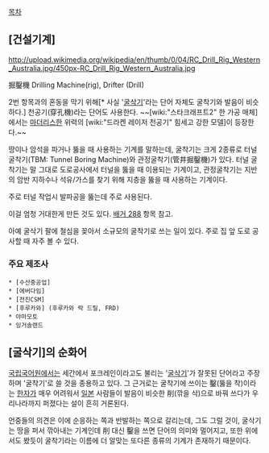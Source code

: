 [[목차]]

== [건설기계] ==
http://upload.wikimedia.org/wikipedia/en/thumb/0/04/RC_Drill_Rig_Western_Australia.jpg/450px-RC_Drill_Rig_Western_Australia.jpg

掘鑿機
Drilling Machine(rig), Drifter (Drill)

2번 항목과의 혼동을 막기 위해[* 사실 '[[굴삭기]]'라는 단어 자체도 굴착기와 발음이 비슷하다.] 천공기(穿孔機)라는 단어도 사용한다. ~~[wiki:"스타크래프트2" 한 가공 매체]에서는 [[마더리스]]한 위력의 [wiki:"드라켄 레이저 천공기" 힘세고 강한 모델]이 등장한다.~~

땅이나 암석을 파거나 뚫을 때 사용하는 기계를 말하는데, 굴착기는 크게 2종류로 터널 굴착기(TBM: Tunnel Boring Machine)와 관정굴착기(管井掘鑿機)가 있다. 터널 굴착기는 말 그대로 도로공사에서 터널을 뚫을 때 이용되는 기계이고, 관정굴착기는 지반의 암반 지하수나 석유/가스를 찾기 위해 지층을 뚫을 때 사용하는 기계이다.

주로 터널 작업시 발파공을 뚫는데 주로 사용된다.

이걸 엄청 거대한게 만든 것도 있다. [[배거 288]] 항목 참고.

아예 굴삭기 팔에 철심을 꽂아서 소규모의 굴착기로 쓰는 일이 있다. 주로 집 앞 도로 공사할 때 자주 볼 수 있다. 

=== 주요 제조사 ===
 * [수산중공업]
 * [에버다임]
 * [전진CSM]
 * [후루카와] (후루카와 락 드릴, FRD)
 * 야마모토
 * 잉거솔랜드

== [굴삭기]의 순화어 ==
[[국립국어원]]에서는 세간에서 포크레인이라고도 불리는 '[[굴삭기]]'가 잘못된 단어라고 주장하며 '굴착기'로 쓸 것을 종용하고 있다. 그 근거로는 굴착기에 쓰이는 鑿(뚫을 착)이라는 [[한자]]가 매우 어려워서 [[일본]] 사람들이 발음이 비슷한 削(깎을 삭)으로 바꿔 쓰다가 우리나라까지 퍼졌다는 설이 흔히 거론된다.

언중들의 의견은 이에 순응하는 쪽과 반발하는 쪽으로 갈리는데, 그도 그럴 것이, 굴삭기는 땅을 퍼서 깎아내는 기계인데 削 대신 鑿을 쓰면 단어의 의미와 멀어지고, 또한 위에서도 봤듯이 굴착기라는 이름에 더 알맞는 또다른 종류의 기계가 존재하기 때문이다.
